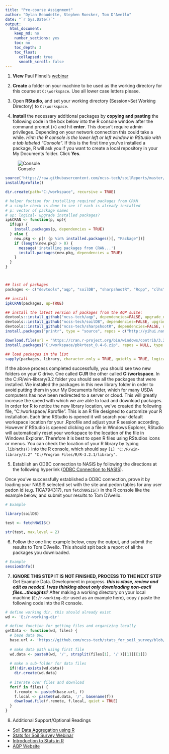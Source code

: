 ```yaml
---
title: "Pre-course Assignment"
author: "Dylan Beaudette, Stephen Roecker, Tom D'Avello"
date: "`r Sys.Date()`"
output:
  html_document:
    keep_md: no
    number_sections: yes
    toc: no
    toc_depth: 3
    toc_float:
      collapsed: true
      smooth_scroll: false
---
```


1. **View** Paul Finnel's [webinar](https://youtu.be/VcdowqknChQ)

2. **Create** a folder on your machine to be used as the working directory for this course at `C:\workspace`. Use all lower case letters please.

3. Open **RStudio**, and set your working directory (Session>Set Working Directory) to `C:\workspace`.

4. **Install** the necessary additional packages by **copying and pasting** the following code in the box below into the R console window after the command prompt (>) and hit **enter**. This doesn't require admin privileges. Depending on your network connection this could take a while. *Hint: the R console is the lower left or left window in RStudio with a tab labeled "Console".* If this is the first time you've installed a package, R will ask you if you want to create a local repository in your My Documents folder. Click **Yes**.

![Console](figure/rconsole.png)  

```r

source('https://raw.githubusercontent.com/ncss-tech/soilReports/master/R/installRprofile.R')
installRprofile()

dir.create(path="C:/workspace", recursive = TRUE)

# helper fuction for installing required packages from CRAN
# a simple check is done to see if each is already installed
# p: vector of package names
# up: logical- upgrade installed packages?
ipkCRAN <- function(p, up){
  if(up) {
    install.packages(p, dependencies = TRUE)
  } else {
    new.pkg <- p[! (p %in% installed.packages()[, "Package"])]
    if (length(new.pkg) > 0) {
      message('installing packages from CRAN...')
      install.packages(new.pkg, dependencies = TRUE)
    }
  }
}



## list of packages
packages <- c("devtools","aqp", "soilDB", "sharpshootR", "Rcpp", "clhs", "circular", "Rcmdr", "fBasics", "car", "rms", "randomForest", "rpart", "caret", "knitr", "markdown", "gdalUtils", "raster", "rgdal", "sp", "spatial", "shape", "shapefiles", "digest", "plyr", "dplyr", "httr", "reshape", "reshape2", "stringr", "stringi", "cluster", "ape", "lattice", "latticeExtra", "ggplot2", "RColorBrewer", "plotrix", "rpart.plot", "Matrix")

## install
ipkCRAN(packages, up=TRUE)

## install the latest version of packages from the AQP suite:
devtools::install_github("ncss-tech/aqp", dependencies=FALSE, upgrade_dependencies=FALSE)
devtools::install_github("ncss-tech/soilDB", dependencies=FALSE, upgrade_dependencies=FALSE)
devtools::install_github("ncss-tech/sharpshootR", dependencies=FALSE, upgrade_dependencies=FALSE)
install.packages("printr", type = "source", repos = c("http://yihui.name/xran", "http://cran.rstudio.com"))

download.file(url = "https://cran.r-project.org/bin/windows/contrib/3.2/pbkrtest_0.4-6.zip", destfile = "C:/workspace/pbkrtest_0.4-6.zip")
install.packages("C:/workspace/pbkrtest_0.4-6.zip", repos = NULL, type = "win.binary")

## load packages in the list
sapply(packages, library, character.only = TRUE, quietly = TRUE, logical.return = TRUE)
```

If the above process completed successfully, you should see two new folders on your C drive. One called **C:/R** the other called **C:/workspace**. In the C:/R/win-library/3.2 folder you should see all the packages that were installed. We installed the packages in this new library folder in order to avoid putting them in your My Documents folder, which for many USDA computers has now been redirected to a server or cloud. This will greatly increase the speed with which we are able to load and download packages. In order for R to notice the new library location, we've created the following file, "C:/workspace/.Rprofile". This is an R file designed to customize your R installation. Each time RStudio is opened it will search your default workspace location for your .Rprofile and adjust your R session according. However if RStudio is opened clicking on a file in Windows Explorer, RStudio will automatically reset your workspace to the location of the file in Windows Explorer. Therefore it is best to open R files using RStudios icons or menus. You can check the location of your R library by typing `.libPaths()` into the R console, which should say `[1] "C:/R/win-library/3.2" "C:/Program Files/R/R-3.2.1/library"`.

5. Establish an ODBC connection to NASIS by following the directions at the following hyperlink ([ODBC Connection to NASIS](http://ncss-tech.github.io/AQP/soilDB/setup_local_nasis.html)).

Once you've successfully established a ODBC connection, prove it by loading your NASIS selected set with the site and pedon tables for any user pedon id (e.g. 11CA794317), run `fetchNASIS()` in the R console like the example below, and submit your results to Tom D'Avello.

```r
# Example

library(soilDB)

test <- fetchNASIS()

str(test, max.level = 2)
```

6. Follow the one line example below, copy the output, and submit the results to Tom D'Avello. This should spit back a report of all the packages you downloaded.

```r
# Example
sessionInfo()
```

7. **IGNORE THIS STEP IT IS NOT FINISHED, PROCESS TO THE NEXT STEP** Get Example Data. Development in progress. ***this is close, review and edit as needed. I was thinking about only downloading non-ascii files...thoughts?***
After making a working directory on your local machine (`E:/r-working-dir` used as an example here), copy / paste the following code into the R console.
```r
# define working dir, this should already exist
wd <- 'E:/r-working-dir'

# define function for getting files and organizing locally
getData <- function(wd, files) {
  # base data URL
  base.url <- 'https://github.com/ncss-tech/stats_for_soil_survey/blob/master/data/'
  
  # make data path using first file
  wd.data <- paste0(wd, '/', strsplit(files[1], '/')[[1]][[1]])
  
  # make a sub-folder for data files
  if(!dir.exists(wd.data))
    dir.create(wd.data)
  
  # iterate over files and download
  for(f in files) {
    f.remote <- paste0(base.url, f)
    f.local <- paste0(wd.data, '/', basename(f))
    download.file(f.remote, f.local, quiet = TRUE)
  }
}
```


8. Additional Support/Optional Readings
  - [Soil Data Aggregation using R](https://www.youtube.com/watch?v=wD9Y0Qpv5Tw)
  - [Stats for Soil Survey Webinar](https://www.youtube.com/watch?v=G5mFt9k37a4)
  - [Introduction to Stats in R](http://www.gardenersown.co.uk/Education/Lectures/R/index.htm#inputting_data)
  - [AQP Website](http://ncss-tech.github.io/AQP/)
